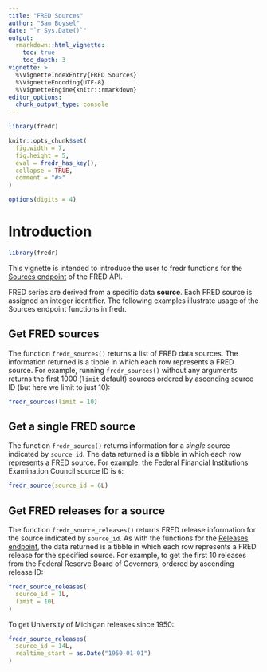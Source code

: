 ```yaml
---
title: "FRED Sources"
author: "Sam Boysel"
date: "`r Sys.Date()`"
output: 
  rmarkdown::html_vignette:
    toc: true
    toc_depth: 3
vignette: >
  %\VignetteIndexEntry{FRED Sources}
  %\VignetteEncoding{UTF-8}
  %\VignetteEngine{knitr::rmarkdown}
editor_options: 
  chunk_output_type: console
---
```


```r
library(fredr)

knitr::opts_chunk$set(
  fig.width = 7,
  fig.height = 5,
  eval = fredr_has_key(),
  collapse = TRUE,
  comment = "#>"
)

options(digits = 4)
```

# Introduction

```r
library(fredr)
```

This vignette is intended to introduce the user to fredr functions for the [Sources endpoint](https://fred.stlouisfed.org/docs/api/fred/#Sources) of the FRED API.

FRED series are derived from a specific data **source**. Each FRED source is assigned an integer identifier. The following examples illustrate usage of the Sources endpoint functions in fredr.

## Get FRED sources

The function `fredr_sources()` returns a list of FRED data sources. The information returned is a tibble in which each row represents a FRED source. For example, running `fredr_sources()` without any arguments returns the first 1000 (`limit` default) sources ordered by ascending source ID (but here we limit to just 10):

```r
fredr_sources(limit = 10)
```

## Get a single FRED source

The function `fredr_source()` returns information for a *single* source indicated by `source_id`. The data returned is a tibble in which each row represents a FRED source. For example, the Federal Financial Institutions Examination Council source ID is `6`:

```r
fredr_source(source_id = 6L)
```

## Get FRED releases for a source

The function `fredr_source_releases()` returns FRED release information for the source indicated by `source_id`. As with the functions for the [Releases endpoint](http://sboysel.github.io/fredr/reference/index.html#Releases), the data returned is a tibble in which each row represents a FRED release for the specified source. For example, to get the first 10 releases from the Federal Reserve Board of Governors, ordered by ascending release ID:

```r
fredr_source_releases(
  source_id = 1L,
  limit = 10L
)
```

To get University of Michigan releases since 1950:

```r
fredr_source_releases(
  source_id = 14L,
  realtime_start = as.Date("1950-01-01")
)
```

